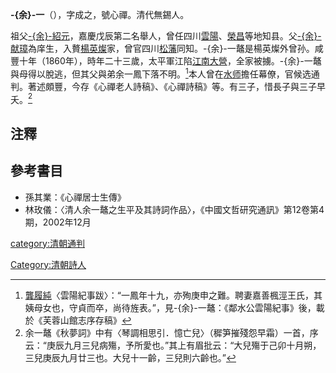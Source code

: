 '''-{余}-一{{ruby|鼇|-{zh-hans:áo;zh-tw:ㄠˊ}-}}'''（{{bd|1838年||1895年||Yu}}），字成之，號心禪。清代無錫人。

祖父[[余紹元|-{余}-紹元]]，嘉慶戊辰第二名舉人，曾任四川[[雲陽|雲陽]]、[[榮昌|榮昌]]等地知县。父[[余献璋|-{余}-献璋]]為庠生，入贅[[楊英燦|楊英燦]]家，曾官四川[[松藩|松藩]]同知。-{余}-一鼇是楊英燦外曾孙。咸豐十年（1860年），時年二十三歲，太平軍江陷[[江南大營|江南大營]]，全家被擄。-{余}-一鼇與母得以脫逃，但其父與弟余一鳳下落不明。<ref>[[龔履純|龔履純]]〈雲陽紀事跋〉：“一鳳年十九，亦殉庚申之難。聘妻嘉善楓涇王氏，其姨母女也，守貞而卒，尚待旌表。”，見-{余}-一鼇：《鄰水公雲陽紀事》後，載於《芙蓉山館志序存稿》</ref>本人曾在[[水师|水师]]擔任幕僚，官候选通判。著述頗豐，今存《心禪老人詩稿》、《心禪詩稿》等。有三子，惜長子與三子早夭。<ref>余一鼇《秋夢詞》中有〈琴調相思引．憶亡兒〉（穉笋摧殘怨早霜）一首，序云：“庚辰九月三兒病殤，予所愛也。”其上有眉批云：“大兒殤于己卯十月朔，三兒庚辰九月廿三也。大兒十一齡，三兒則六齡也。”</ref>

== 注釋 ==
{{reflist}}

==參考書目==
* 孫其業：《心禪居士生傳》
* 林玫儀：〈清人余一鼇之生平及其詩詞作品〉，《中國文哲研究通訊》第12卷第4期，2002年12月

[[category:清朝通判|category:清朝通判]]
[[Category:清朝詩人|Category:清朝詩人]]